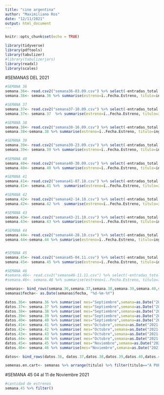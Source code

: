 ```yaml
---
title: "cine argentina"
author: "Maximiliano Ros"
date: "12/11/2021"
output: html_document
---
```


```r
knitr::opts_chunk$set(echo = TRUE)
```

```r
library(tidyverse)
library(pdftools)
library(tabulizer)
#library(tabulizerjars)
library(readxl)
library(scales)
```

#SEMANAS DEL 2021 
```r
#SEMANA 36
semana.36<- read.csv2("semana36-03.09.csv") %>% select(-entradas_total..v_is_pelicula_diario.)
semana.36<- semana.36 %>% summarise(estreno=ï..Fecha.Estreno, titulo=ing.Titulo, espectadores.semanales=Espec..Semana, semanas.en.cartelera= Semana.Cartel, pantallas.proyectadas=Pantallas, fecha= "03-09-2021", semana=36)

#SEMANA 37
semana.37<- read.csv2("semana37-10.09.csv") %>% select(-entradas_total..v_is_pelicula_diario.)
semana.37<- semana.37  %>% summarise(estreno=ï..Fecha.Estreno, titulo=ing.Titulo, espectadores.semanales=Espec..Semana, semanas.en.cartelera= Semana.Cartel, pantallas.proyectadas=Pantallas, fecha= "10-09-2021", semana=37)

#SEMANA 38
semana.38<- read.csv2("semana38-16.09.csv") %>% select(-entradas_total..v_is_pelicula_diario.)
semana.38<-semana.38 %>% summarise(estreno=ï..Fecha.Estreno, titulo=ing.Titulo, espectadores.semanales=Espec..Semana, semanas.en.cartelera= Semana.Cartel, pantallas.proyectadas=Pantallas, fecha= "16-09-2021", semana=38)

#SEMANA 39
semana.39<- read.csv2("semana39-23.09.csv") %>% select(-entradas_total..v_is_pelicula_diario.)
semana.39<- semana.39 %>% summarise(estreno=ï..Fecha.Estreno, titulo=ing.Titulo, espectadores.semanales=Espec..Semana, semanas.en.cartelera= Semana.Cartel, pantallas.proyectadas=Pantallas, fecha= "23-09-2021",semana=39)
  
#SEMANA 40  
semana.40<- read.csv2("semana40-30.09.csv") %>% select(-entradas_total..v_is_pelicula_diario.)
semana.40<- semana.40 %>% summarise(estreno=ï..Fecha.Estreno, titulo=ing.Titulo, espectadores.semanales=Espec..Semana, semanas.en.cartelera= Semana.Cartel, pantallas.proyectadas=Pantallas, fecha= "30-09-2021", semana=40)

#SEMANA 41
semana.41<- read.csv2("semana41-07.10.csv") %>% select(-entradas_total..v_is_pelicula_diario.)
semana.41<- semana.41 %>%  summarise(estreno=ï..Fecha.Estreno, titulo=ing.Titulo, espectadores.semanales=Espec..Semana, semanas.en.cartelera= Semana.Cartel, pantallas.proyectadas=Pantallas, fecha= "07-10-2021", semana=41)

#SEMANA 42
semana.42<- read.csv2("semana42-14.10.csv") %>% select(-entradas_total..v_is_pelicula_diario.)
semana.42<- semana.42 %>%  summarise(estreno=ï..Fecha.Estreno, titulo=ing.Titulo, espectadores.semanales=Espec..Semana, semanas.en.cartelera= Semana.Cartel, pantallas.proyectadas=Pantallas, fecha= "14-10-2021", semana=42)

#SEMANA 43
semana.43<- read.csv2("semana43-21.10.csv") %>% select(-entradas_total..v_is_pelicula_diario.)
semana.43<- semana.43 %>% summarise(estreno=ï..Fecha.Estreno, titulo=ing.Titulo, espectadores.semanales=Espec..Semana, semanas.en.cartelera= Semana.Cartel, pantallas.proyectadas=Pantallas, fecha= "21-10-2021", semana=43)

#SEMANA 44
semana.44<- read.csv2("semana44-28.10.csv") %>% select(-entradas_total..v_is_pelicula_diario.)
semana.44<-semana.44 %>% summarise(estreno=ï..Fecha.Estreno, titulo=ing.Titulo, espectadores.semanales=Espec..Semana, semanas.en.cartelera= Semana.Cartel, pantallas.proyectadas=Pantallas, fecha="28-10-2021", semana=44)


#SEMANA 45
semana.45<- read.csv2("semana45-04.11.csv") %>% select(-entradas_total..v_is_pelicula_diario.)
semana.45<- semana.45 %>% summarise(estreno=ï..Fecha.Estreno, titulo=ing.Titulo, espectadores.semanales=Espec..Semana, semanas.en.cartelera= Semana.Cartel, pantallas.proyectadas=Pantallas, fecha="04-11-2021", semana=45)

#SEMANA 46
#semana.46<- read.csv2("semana46-11.11.csv") %>% select(-entradas_total..v_is_pelicula_diario.)
#semana.46<- semana.46 %>% summarise(estreno=ï..Fecha.Estreno, titulo=ing.Titulo, espectadores.semanales=Espec..Semana, semanas.en.cartelera= Semana.Cartel, pantallas.proyectadas=Pantallas, fecha= "11-11-2021", semana=46)

semanas<- bind_rows(semana.36,semana.37,semana.38,semana.39,semana.40,semana.41,semana.42,semana.43,semana.44,semana.45) 
semanas$fecha<- as.Date(semanas$fecha, "%d-%m-%Y")
```

```r
datos.36<- semana.36 %>% summarise( mes="Septiembre",semana=as.Date("2021-09-03"), numero.semana=36, entradas.totales=sum(Espec..Semana))
datos.37<- semana.37 %>% summarise( mes="Septiembre",semana=as.Date("2021-09-10"), numero.semana=37,  entradas.totales=sum(Espec..Semana))
datos.38<- semana.38 %>% summarise( mes="Septiembre",semana=as.Date("2021-09-16"), numero.semana=38,  entradas.totales=sum(Espec..Semana))
datos.39<- semana.39 %>% summarise( mes="Septiembre",semana=as.Date("2021-09-23"), numero.semana=39,  entradas.totales=sum(Espec..Semana))
datos.40<- semana.40 %>% summarise( mes="Septiembre",semana=as.Date("2021-09-30"), numero.semana=40,  entradas.totales=sum(Espec..Semana))
datos.41<- semana.41 %>% summarise( mes="Octubre",semana=as.Date("2021-10-07"), numero.semana=41,  entradas.totales=sum(Espec..Semana))
datos.42<- semana.42 %>% summarise( mes="Octubre",semana=as.Date("2021-10-14"), numero.semana=42,  entradas.totales=sum(Espec..Semana))
datos.43<- semana.43 %>% summarise( mes="Octubre",semana=as.Date("2021-10-21"), numero.semana=43,  entradas.totales=sum(Espec..Semana))
datos.44<- semana.44 %>% summarise( mes="Octubre",semana=as.Date("2021-10-28"), numero.semana=44,  entradas.totales=sum(Espec..Semana))
datos.45<- semana.45 %>% summarise( mes="Noviembre",semana=as.Date("2021-11-04"), numero.semana=45,  entradas.totales=sum(Espec..Semana,na.rm=TRUE))
datos.46<- semana.46 %>% summarise(mes="Noviembre",semana=as.Date("2021-11-11"), numero.semana=46,  entradas.totales=sum(Espec..Semana))

datos<- bind_rows(datos.36, datos.37,datos.38,datos.39,datos.40,datos.41,datos.42,datos.43,datos.44,datos.45,datos.46)
```


```r
semenas.en.cart<- semanas %>% arrange(titulo) %>% filter(titulo=="A PUERTAS CERRADAS")
```





#SEMANA 45 04 al 11 de Noviembre 2021
```r
#cantidad de estrenos 
semana.45 %>% filter()

```


